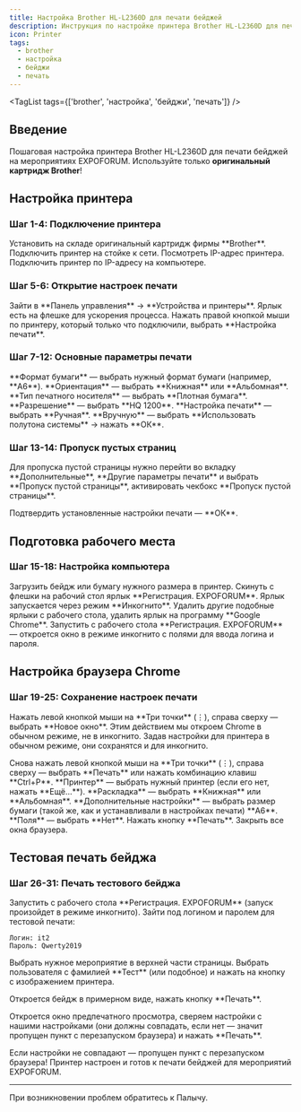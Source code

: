 ```yaml
---
title: Настройка Brother HL-L2360D для печати бейджей
description: Инструкция по настройке принтера Brother HL-L2360D для печати бейджей в системе регистрации EXPOFORUM
icon: Printer
tags:
  - brother
  - настройка
  - бейджи
  - печать
---
```


<TagList tags={['brother', 'настройка', 'бейджи', 'печать']} />

## Введение

Пошаговая настройка принтера Brother HL-L2360D для печати бейджей на мероприятиях EXPOFORUM.
<ImagePreview
  src="/images/Brother.png"
/>
<Callout title="Важно" type="warn">
  Используйте только **оригинальный картридж Brother**!
</Callout>

## Настройка принтера

### Шаг 1-4: Подключение принтера

<Steps>

<Step>
Установить на складе оригинальный картридж фирмы **Brother**.
</Step>

<Step>
Подключить принтер на стойке к сети.
</Step>

<Step>
Посмотреть IP-адрес принтера.
</Step>

<Step>
Подключить принтер по IP-адресу на компьютере.
</Step>

</Steps>

### Шаг 5-6: Открытие настроек печати

<Steps>

<Step>
Зайти в **Панель управления** → **Устройства и принтеры**.

<Callout type="info">
  Ярлык есть на флешке для ускорения процесса.
</Callout>
</Step>

<Step>
Нажать правой кнопкой мыши по принтеру, который только что подключили, выбрать **Настройка печати**.

<ImagePreview
  src="/images/brother-print-settings.png"
  alt="Меню настройки печати принтера Brother"
  caption="Выберите 'Настройка печати' из контекстного меню"
/>
</Step>

</Steps>

### Шаг 7-12: Основные параметры печати

<Steps>

<Step>
**Формат бумаги** — выбрать нужный формат бумаги (например, **A6**).
</Step>

<Step>
**Ориентация** — выбрать **Книжная** или **Альбомная**.
</Step>

<Step>
**Тип печатного носителя** — выбрать **Плотная бумага**.
</Step>

<Step>
**Разрешение** — выбрать **HQ 1200**.
</Step>

<Step>
**Настройка печати** — выбрать **Ручная**.
</Step>

<Step>
**Вручную** — выбрать **Использовать полутона системы** → нажать **ОК**.
</Step>

</Steps>

### Шаг 13-14: Пропуск пустых страниц

<Steps>

<Step>
Для пропуска пустой страницы нужно перейти во вкладку **Дополнительные**, **Другие параметры печати** и выбрать **Пропуск пустой страницы**, активировать чекбокс **Пропуск пустой страницы**.

<ImagePreview
  src="/images/brother-additional-settings.png"
  alt="Вкладка дополнительных настроек"
  caption="Перейдите во вкладку 'Дополнительные'"
/>

<ImagePreview
  src="/images/brother-skip-blank.png"
  alt="Настройка пропуска пустой страницы"
  caption="Активируйте чекбокс 'Пропуск пустой страницы'"
/>
</Step>

<Step>
Подтвердить установленные настройки печати — **ОК**.
</Step>

</Steps>

## Подготовка рабочего места

### Шаг 15-18: Настройка компьютера

<Steps>

<Step>
Загрузить бейдж или бумагу нужного размера в принтер.
</Step>

<Step>
Скинуть с флешки на рабочий стол ярлык **Регистрация. EXPOFORUM**.

<Callout type="info">
  Ярлык запускается через режим **Инкогнито**.
</Callout>
</Step>

<Step>
Удалить другие подобные ярлыки с рабочего стола, удалить ярлык на программу **Google Chrome**.
</Step>

<Step>
Запустить с рабочего стола **Регистрация. EXPOFORUM** — откроется окно в режиме инкогнито с полями для ввода логина и пароля.
</Step>

</Steps>

## Настройка браузера Chrome

### Шаг 19-25: Сохранение настроек печати

<Steps>

<Step>
Нажать левой кнопкой мыши на **Три точки** (⋮), справа сверху — выбрать **Новое окно**.

<Callout type="info">
  Этим действием мы откроем Chrome в обычном режиме, не в инкогнито. Задав настройки для принтера в обычном режиме, они сохранятся и для инкогнито.
</Callout>

<ImagePreview
  src="/images/chrome-new-window.png"
  alt="Открытие нового окна в Chrome"
  caption="Нажмите на три точки и выберите 'Новое окно'"
/>
</Step>

<Step>
Снова нажать левой кнопкой мыши на **Три точки** (⋮), справа сверху — выбрать **Печать** или нажать комбинацию клавиш **Ctrl+P**.
</Step>

<Step>
**Принтер** — выбрать нужный принтер (если его нет, нажать **Ещё…**).
</Step>

<Step>
**Раскладка** — выбрать **Книжная** или **Альбомная**.
</Step>

<Step>
**Дополнительные настройки** — выбрать размер бумаги (такой же, как и устанавливали в настройках печати) **A6**.
</Step>

<Step>
**Поля** — выбрать **Нет**.
</Step>

<Step>
Нажать кнопку **Печать**.
</Step>

<Step>
Закрыть все окна браузера.
</Step>

</Steps>

## Тестовая печать бейджа

### Шаг 26-31: Печать тестового бейджа

<Steps>

<Step>
Запустить с рабочего стола **Регистрация. EXPOFORUM** (запуск произойдет в режиме инкогнито).
</Step>

<Step>
Зайти под логином и паролем для тестовой печати:

```
Логин: it2
Пароль: Qwerty2019
```
</Step>

<Step>
Выбрать нужное мероприятие в верхней части страницы.
</Step>

<Step>
Выбрать пользователя с фамилией **Тест** (или подобное) и нажать на кнопку с изображением принтера.

<ImagePreview
  src="/images/expoforum-print-button.png"
  alt="Кнопка печати бейджа"
  caption="Нажмите на кнопку с изображением принтера"
/>
</Step>

<Step>
Откроется бейдж в примерном виде, нажать кнопку **Печать**.

<ImagePreview
  src="/images/expoforum-badge-preview.png"
  alt="Предпросмотр бейджа"
  caption="Предпросмотр бейджа перед печатью"
/>
</Step>

<Step>
Откроется окно предпечатного просмотра, сверяем настройки с нашими настройками (они должны совпадать, если нет — значит пропущен пункт с перезапуском браузера) и нажать **Печать**.

<ImagePreview
  src="/images/chrome-print-preview.png"
  alt="Окно предпечатного просмотра"
  caption="Проверьте настройки перед печатью"
/>

<Callout type="error">
  Если настройки не совпадают — пропущен пункт с перезапуском браузера!
</Callout>
</Step>

</Steps>

<Callout type="success" title="Готово!">
  Принтер настроен и готов к печати бейджей для мероприятий EXPOFORUM.
</Callout>

---

<Callout type="info" title="Поддержка">
  При возникновении проблем обратитесь к Палычу.
</Callout>